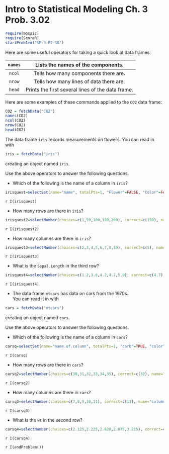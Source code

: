 Intro to Statistical Modeling Ch. 3 Prob. 3.02
========================================================
```r
require(mosaic)
require(ScoreR)
startProblem("SM-3-P2-SD")
```

Here are some useful operators for taking a quick look at data frames:

<code>names</code> | Lists the names of the components.
:------------------:|:------------------:
<code>ncol</code> | Tells how many components there are.
<code>nrow</code> | Tells how many lines of data there are.
<code>head</code> | Prints the first several lines of the data frame.

Here are some examples of these commands applied to the <code>CO2</code>
data frame:

```r
CO2 = fetchData("CO2")
names(CO2)
ncol(CO2)
nrow(CO2)
head(CO2)
```



The data frame <code>iris</code> records measurements on flowers. You can read in with 

```r
iris = fetchData("iris")
```

creating an object named <code>iris</code>.

Use the above operators to answer the following questions.

* Which of the following is the name of a column in <code>iris</code>?
```r
irisquest=selectSet(name="name", totalPts=1, "Flower"=FALSE, "Color"=FALSE, "Species"=TRUE, "Length"=FALSE)
```

  `r I(irisquest)`
  
* How many rows are there in <code>iris</code>?
```r
irisquest2=selectNumber(choices=c(1,50,100,150,200), correct=c(150), name="rows", totalPts=1)
```

  `r I(irisquest2)`

* How many columns are there in <code>iris</code>?
```r
irisquest3=selectNumber(choices=c(2,3,4,5,6,7,8,10), correct=c(5), name="columns", totalPts=1)
```

  `r I(irisquest3)`

* What is the <code>Sepal.Length</code> in the third row?
```r
irisquest4=selectNumber(choices=c(1.2,3.6,4.2,4.7,5.9), correct=c(4.7), name="SepalLength", totalPts=1)
```

  `r I(irisquest4)`

* The data frame <code>mtcars</code> has data on cars from the 1970s.  
You can read it in with 
```r
cars = fetchData("mtcars")
```

 creating an object named <code>cars</code>.

Use the above operators to answer the following questions.

* Which of the following is the name of a column in <code>cars</code>?
```r
carsq=selectSet(name="name.of.column", totalPts=1, "carb"=TRUE, "color"=FALSE, "size"=FALSE, "weight"=FALSE, "wheels"=FALSE)
```

  `r I(carsq)`

* How many rows are there in <code>cars</code>?
```r
carsq2=selectNumber(choices=c(30,31,32,33,34,35), correct=c(32), name="rows2", totalPts=1)
```

  `r I(carsq2)`

* How many columns are there in <code>cars</code>?
```r
carsq3=selectNumber(choices=c(7,8,9,10,11), correct=c(11), name="columns2", totalPts=1)
```

  `r I(carsq3)`

* What is the <code>wt</code> in the second row?
```r
carsq4=selectNumber(choices=c(2.125,2.225,2.620,2.875,3.215), correct=c(2.875), name="wt", totalPts=1)
```

  `r I(carsq4)`
  
`r I(endProblem())`